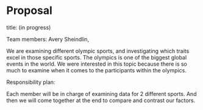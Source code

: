 # Proposal {.unnumbered}

title: (in progress)

Team members: Avery Sheindlin,

  We are examining different olympic sports, and investigating which traits excel in those specific sports. The olympics is one of the biggest global events in the world. We were interested in this topic because there is so much to examine when it comes to the participants within the olympics.
  
Responsibility plan:

Each member will be in charge of examining data for 2 different sports. And then we will come together at the end to compare and contrast our factors.
